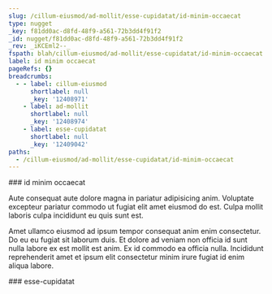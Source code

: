 ```yaml
---
slug: /cillum-eiusmod/ad-mollit/esse-cupidatat/id-minim-occaecat
type: nugget
_key: f81dd0ac-d8fd-48f9-a561-72b3dd4f91f2
_id: nugget/f81dd0ac-d8fd-48f9-a561-72b3dd4f91f2
_rev: _iKCEml2--_
fspath: blah/cillum-eiusmod/ad-mollit/esse-cupidatat/id-minim-occaecat.md
label: id minim occaecat
pageRefs: {}
breadcrumbs:
  - - label: cillum-eiusmod
      shortlabel: null
      _key: '12408971'
    - label: ad-mollit
      shortlabel: null
      _key: '12408974'
    - label: esse-cupidatat
      shortlabel: null
      _key: '12409042'
paths:
  - /cillum-eiusmod/ad-mollit/esse-cupidatat/id-minim-occaecat
---
```


<NuggetArea>
<Nugget slug="/cillum-eiusmod/ad-mollit/esse-cupidatat/id-minim-occaecat" type="nugget" _key="f81dd0ac-d8fd-48f9-a561-72b3dd4f91f2" _id="nugget/f81dd0ac-d8fd-48f9-a561-72b3dd4f91f2" _rev="_iKCEml2--_" fspath="blah/cillum-eiusmod/ad-mollit/esse-cupidatat/id-minim-occaecat.md" label="id minim occaecat" paths="/cillum-eiusmod/ad-mollit/esse-cupidatat/id-minim-occaecat">
<NuggetBody>
### id minim occaecat

Aute consequat aute dolore magna in pariatur adipisicing anim. Voluptate excepteur pariatur commodo ut fugiat elit amet eiusmod do est. Culpa mollit laboris culpa incididunt eu quis sunt est.

Amet ullamco eiusmod ad ipsum tempor consequat anim enim consectetur. Do eu eu fugiat sit laborum duis. Et dolore ad veniam non officia id sunt nulla labore ex est mollit est anim. Ex id commodo ea officia nulla. Incididunt reprehenderit amet et ipsum elit consectetur minim irure fugiat id enim aliqua labore.

</NuggetBody>
<Breadcrumbs>
<Crumbs>
<Crumb _key="12408971" label="cillum-eiusmod" /><Crumb _key="12408974" label="ad-mollit" /><Crumb _key="12409042" label="esse-cupidatat" />
</Crumbs>
</Breadcrumbs>
</Nugget>

<NuggetsInbound>
</NuggetsInbound>
<NuggetsOutbound>
</NuggetsOutbound>
</NuggetArea>
<PassagesInbound>
<Passage direction="inbound" type="passage" _key="12409042" _id="passage/12409042" _rev="_iKCEmly---" label="esse-cupidatat" passage="esse-cupidatat" fspath="blah/cillum-eiusmod/ad-mollit/esse-cupidatat" paths="/cillum-eiusmod/ad-mollit/esse-cupidatat" slug="/cillum-eiusmod/ad-mollit/esse-cupidatat">
<NuggetBody>
### esse-cupidatat

</NuggetBody>
<Breadcrumbs>
<Crumbs>
<Crumb _key="12408971" label="cillum-eiusmod" /><Crumb _key="12408974" label="ad-mollit" />
</Crumbs>
</Breadcrumbs>
</Passage>

</PassagesInbound>
<PassagesOutbound>
</PassagesOutbound>